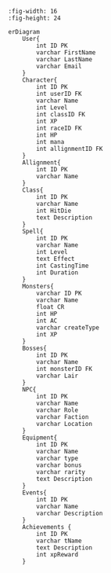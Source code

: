 ```mermaid
:fig-width: 16
:fig-height: 24

erDiagram
    User{
        int ID PK
        varchar FirstName
        varchar LastName
        varchar Email
    }
    Character{
        int ID PK
        int userID FK
        varchar Name
        int Level
        int classID FK
        int XP
        int raceID FK
        int HP
        int mana
        int allignmentID FK
    }
    Allignment{
        int ID PK
        varchar Name  
    }
    Class{
        int ID PK
        varchar Name
        int HitDie
        text Description
    }
    Spell{
        int ID PK
        varchar Name
        int Level
        text Effect
        int CastingTime
        int Duration
    }
    Monsters{
        varchar ID PK
        varchar Name
        float CR
        int HP
        int AC
        varchar createType
        int XP
    }
    Bosses{
        int ID PK
        varchar Name
        int monsterID FK
        varchar Lair
    }
    NPC{
        int ID PK
        varchar Name
        varchar Role
        varchar Faction
        varchar Location
    }
    Equipment{
        int ID PK
        varchar Name
        varchar type
        varchar bonus
        varchar rarity
        text Description
    }
    Events{
        int ID PK
        varchar Name
        varchar Description
    }
    Achievements {
        int ID PK
        varchar tName
        text Description
        int xpReward
    }
```
